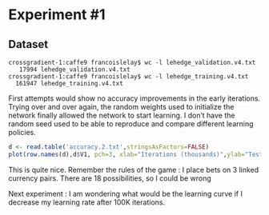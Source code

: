Experiment #1
========================================================

## Dataset

```
crossgradient-1:caffe9 francoislelay$ wc -l lehedge_validation.v4.txt 
   17994 lehedge_validation.v4.txt
crossgradient-1:caffe9 francoislelay$ wc -l lehedge_training.v4.txt 
  161947 lehedge_training.v4.txt
```

First attempts would show no accuracy improvements in the early iterations.
Trying over and over again, the random weights used to initialize the network finally allowed the network to start learning. I don't have the random seed used to be able to reproduce and compare different learning policies.


```r
d <- read.table('accuracy.2.txt',stringsAsFactors=FALSE)
plot(row.names(d),d$V1, pch=3, xlab="Iterations (thousands)",ylab="Test Net Accuracy",  main="lr = 2e-6 (fixed policy)")
```

This is quite nice. Remember the rules of the game : I place bets on 3 linked currency pairs. There are 18 possibilities, so I could be wrong 

Next experiment : I am wondering what would be the learning curve if I decrease my learning rate after 100K iterations.